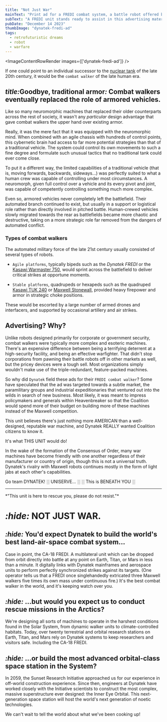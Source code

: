 ```yaml
---
title: "Not Just War"
mainText: "Print ad for a FREDI combat system, a battle robot offered by Dynatek."
subText: "A FREDI unit stands ready to assist in this advertising material, promoting all the ways Dynatek has helped humanity while simultaneously humble-bragging about the CA-18 and its impressive capabilities."
pubDate: "December 14 2023"
thumbImage: "dynatek-fredi-ad"
tags:
  - retrofuturistic dreams
  - robot
  - warfare
---
```



<ImageContentRowRender 
  images={['dynatek-fredi-ad']}
/>

If one could point to an individual successor to the [nuclear tank](/posts/bighead-tanks) of the late 20th century, it would be the `combat walker` of the late human era.

## <span class="short"><i>title:</i>Goodbye, traditional armor<i>:</i></span> Combat walkers eventually replaced the role of armored vehicles.

Like so many neuromorphic machines that replaced their older counterparts across the rest of society, it wasn't any *particular* design advantage that gave combat walkers the upper hand over existing armor. 

Really, it was the mere fact that it was equipped with the neuromorphic mind. When combined with an agile chassis with hundreds of control points, this cybernetic brain had access to far more potential strategies than that of a traditional vehicle. The system could control its own movements to such a fine degree and formulate such unusual tactics that no traditional tank could ever come close.

To put it a different way, the limited capabilities of a traditional vehicle (that is, moving forwards, backwards, sideways...) was perfectly suited to what a human crew was capable of controlling under most circumstances. A neuromorph, given full control over a vehicle and its every pivot and joint, was capable of competently controlling something much more complex.

Even so, armored vehicles never completely left the battlefield. Their automated branch continued to exist, but usually in a support or logistical role rather than directly involved in pitched battle. Human-crewed vehicles slowly migrated towards the rear as battlefields became more chaotic and destructive, taking on a more strategic role far removed from the dangers of automated conflict.

### Types of combat walkers

The automated military force of the late 21st century usually consisted of several types of robots.

- `Agile platforms`, typically bipeds such as the *Dynatek FREDI* or the [Kasawi Warmaster 750](/posts/lazarus-warwalker), would sprint across the battlefield to deliver critical strikes at opportune moments.

- `Stable platforms`, quadrupeds or hexapeds such as the quadruped [Kasawi TUK 240](/posts/ryujin-and-toshi-setting-out) or [Maxwell Stonewall](/posts/two-lords-cobalt), provided heavy firepower and armor in strategic choke positions.

These would be escorted by a large number of armed drones and interfacers, and supported by occasional artillery and air strikes.

## Advertising? Why?

Unlike robots designed primarily for corporate or government security, combat walkers were typically more complex and esoteric machines. There's an expensive difference between being a terrifying deterrent at a high-security facility, and being an effective warfighter. That didn't stop corporations from pawning their battle robots off in other markets as well, but the pricey devices were a tough sell. Most organizations simply wouldn't make use of the triple-redundant, feature-packed machines.

So why did `Dynatek` field these ads for their `FREDI combat walker`? Some have speculated that the ad was targeted towards a subtle market, the paramilitary groups and industrial expeditionaries that ventured out into the wilds in search of new business. Most likely, it was meant to impress policymakers and generals within Heavenbreaker so that the Coalition would spend more of their budget on building more of these machines instead of the Maxwell competition.

<QuoteRow author={AuthorUniserve} >
This unit believes there's just nothing more AMERICAN than a well-designed, reputable war machine, and Dynatek REALLY wanted Coalition citizens to know it.

It's what THIS UNIT would do!
</QuoteRow>

In the wake of the formation of the Consensus of Order, many war machines have become friendly with one another regardless of their manufacturer or country of origin, though this is not a universal truth. Dynatek's rivalry with Maxwell robots continues mostly in the form of light jabs at each other's capabilities.

<QuoteRow author={AuthorUniserve} >
Go team DYNATEK!
</QuoteRow>

<QuoteRow author={AuthorOperatorCobalt} left>
░ UNISERVE... ░
░ This is BENEATH YOU ░
</QuoteRow>

---

<QuoteRow author={AuthorCAN} transcription>
*"This unit is here to rescue you, please do not resist."*

# <i>:hide:</i> NOT JUST WAR.

## <i>:hide:</i> You'd expect Dynatek to build the world's best land-air-space combat system...

Case in point, the CA-18 FREDI. A multilateral unit which can be dropped from orbit directly into battle at any point on Earth, Titan, or Mars in less than a minute. It digitally links with Dynatek mainframes and aerospace units to perform perfectly synchronized strikes against its targets. (One operator tells us that a FREDI once singlehandedly extricated three Maxwell walkers five times its own mass under continuous fire.)
It's the best combat walker in the world, and it's keeping watch over you.

## <i>:hide:</i> ...but would you expect us to conduct rescue missions in the Arctics?

We're designing all sorts of machines to operate in the harshest conditions found in the Solar System, from dynamic walker units to climate-controlled habitats. Today, over twenty terrestrial and orbital research stations on Earth, Titan, and Mars rely on Dynatek systems to keep researchers and visitors safe. Including the CA-18 FREDI.

## <i>:hide:</i> ...or build the most advanced orbital-class space station in the System?

In 2059, the Sunset Research Initiative approached us for our experience in off-world construction experience. Since then, engineers at Dynatek have worked closely with the Initiative scientists to construct the most complex, massive superstructure ever designed: the Inner Eye Orbital. This next-generation space station will host the world's next generation of noetic technologies.

We can't wait to tell the world about what we've been cooking up!
</QuoteRow>
